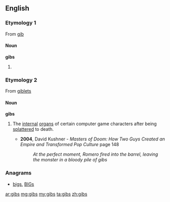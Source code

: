 ==English==

===Etymology 1===
From [[gib]]
====Noun====
'''gibs'''

# {{plural of|gib}}

===Etymology 2===
{{wikipedia}}
From [[giblets]]

====Noun====
'''gibs''' {{pluralonly}}

# {{video games}} The [[internal]] [[organ]]s of certain computer game characters after being [[splatter]]ed to death. 
#* '''2004''', David Kushner - '' Masters of Doom: How Two Guys Created an Empire and Transformed Pop Culture '' page 148
#*: ''At the perfect moment, Romero fired into the barrel, leaving the monster in a bloody pile of gibs''

===Anagrams===
* [[bigs#English|bigs]], [[BIGs#English|BIGs]]

[[ar:gibs]]
[[mg:gibs]]
[[my:gibs]]
[[ta:gibs]]
[[zh:gibs]]